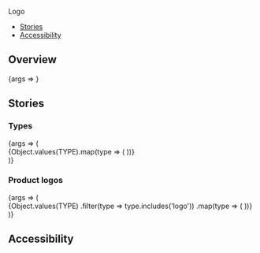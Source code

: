 
<Meta title="Components/Logo" component={Logo} />

<PageHeader>Logo</PageHeader>

- [Stories](#stories)
- [Accessibility](#accessibility)

## Overview

<Canvas>
  <Story name="Default">{args => <Logo {...args} />}</Story>
</Canvas>

<ArgsTable story="Default" />

## Stories

### Types

<Canvas>
  <Story name="Types">
    {args => (
      <div>
        {Object.values(TYPE).map(type => (
          <StoryVariant label={`type - ${type}`} key={type}>
            <Logo {...args} type={type} />
          </StoryVariant>
        ))}
      </div>
    )}
  </Story>
</Canvas>

### Product logos

<Canvas>
  <Story name="ProductLogos">
    {args => (
      <div>
        {Object.values(TYPE)
          .filter(type => type.includes('logo'))
          .map(type => (
            <StoryVariant label={`type - ${type}`} key={type}>
              <Logo {...args} type={type} />
            </StoryVariant>
          ))}
      </div>
    )}
  </Story>
</Canvas>

## Accessibility

<LogoA11y />
